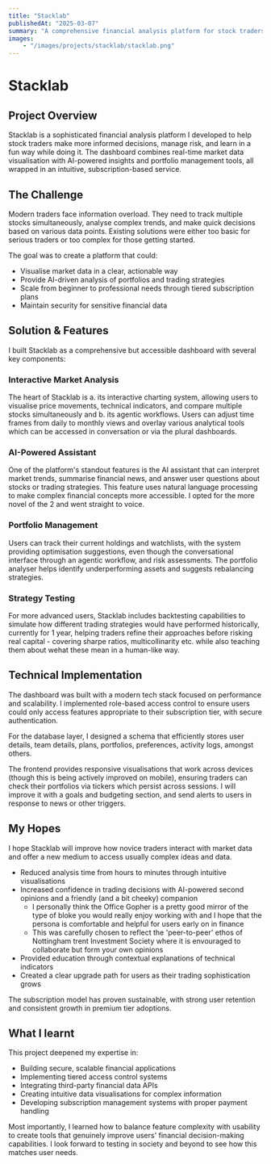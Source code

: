 ```yaml
---
title: "Stacklab"
publishedAt: "2025-03-07"
summary: "A comprehensive financial analysis platform for stock traders with agentic AI workflows, real-time data visualisation, and portfolio management tools."
images:
    - "/images/projects/stacklab/stacklab.png"
---
```


# Stacklab 

## Project Overview

Stacklab is a sophisticated financial analysis platform I developed to help stock traders make more informed decisions, manage risk, and learn in a fun way while doing it. The dashboard combines real-time market data visualisation with AI-powered insights and portfolio management tools, all wrapped in an intuitive, subscription-based service.

## The Challenge

Modern traders face information overload. They need to track multiple stocks simultaneously, analyse complex trends, and make quick decisions based on various data points. Existing solutions were either too basic for serious traders or too complex for those getting started.

The goal was to create a platform that could:
- Visualise market data in a clear, actionable way
- Provide AI-driven analysis of portfolios and trading strategies
- Scale from beginner to professional needs through tiered subscription plans
- Maintain security for sensitive financial data

## Solution & Features

I built Stacklab as a comprehensive but accessible dashboard with several key components:

### Interactive Market Analysis
The heart of Stacklab is a. its interactive charting system, allowing users to visualise price movements, technical indicators, and compare multiple stocks simultaneously and b. its agentic workflows. Users can adjust time frames from daily to monthly views and overlay various analytical tools which can be accessed in conversation or via the plural dashboards.

### AI-Powered Assistant
One of the platform's standout features is the AI assistant that can interpret market trends, summarise financial news, and answer user questions about stocks or trading strategies. This feature uses natural language processing to make complex financial concepts more accessible. I opted for the more novel of the 2 and went straight to voice. 

### Portfolio Management
Users can track their current holdings and watchlists, with the system providing optimisation suggestions, even though the conversational interface through an agentic workflow,  and risk assessments. The portfolio analyser helps identify underperforming assets and suggests rebalancing strategies.

### Strategy Testing
For more advanced users, Stacklab includes backtesting capabilities to simulate how different trading strategies would have performed historically, currently for 1 year, helping traders refine their approaches before risking real capital - covering sharpe ratios, multicollinarity etc. while also teaching them about wehat these mean in a human-like way. 

## Technical Implementation

The dashboard was built with a modern tech stack focused on performance and scalability. I implemented role-based access control to ensure users could only access features appropriate to their subscription tier, with secure authentication.

For the database layer, I designed a schema that efficiently stores user details, team details, plans, portfolios, preferences, activity logs, amongst others. 

The frontend provides responsive visualisations that work across devices (though this is being actively improved on mobile), ensuring traders can check their portfolios via tickers which persist across sessions. I will improve it with a goals and budgeting section, and send alerts to users in response to news or other triggers. 

## My Hopes

I hope Stacklab will improve how novice traders interact with market data and offer a new medium to access usually complex ideas and data. 

- Reduced analysis time from hours to minutes through intuitive visualisations
- Increased confidence in trading decisions with AI-powered second opinions and a friendly (and a bit cheeky) companion
    - I personally think the Office Gopher is a pretty good mirror of the type of bloke you would really enjoy working with and I hope that the persona is comfortable and helpful for users early on in finance
    - This was carefully chosen to reflect the 'peer-to-peer' ethos of Nottingham trent Investment Society where it is envouraged to collaborate but form your own opinions
- Provided education through contextual explanations of technical indicators
- Created a clear upgrade path for users as their trading sophistication grows

The subscription model has proven sustainable, with strong user retention and consistent growth in premium tier adoptions.

## What I learnt

This project deepened my expertise in:
- Building secure, scalable financial applications
- Implementing tiered access control systems
- Integrating third-party financial data APIs
- Creating intuitive data visualisations for complex information
- Developing subscription management systems with proper payment handling

Most importantly, I learned how to balance feature complexity with usability to create tools that genuinely improve users' financial decision-making capabilities. I look forward to testing in society and beyond to see how this matches user needs.
